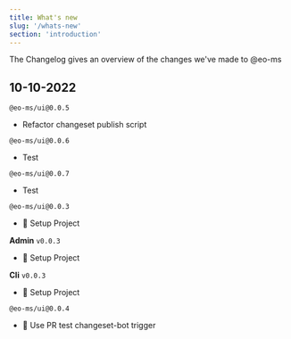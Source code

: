 ```yaml
---
title: What's new
slug: '/whats-new'
section: 'introduction'
---
```


The Changelog gives an overview of the changes we've made to @eo-ms

## 10-10-2022

`@eo-ms/ui@0.0.5`

- Refactor changeset publish script

`@eo-ms/ui@0.0.6`

- Test

`@eo-ms/ui@0.0.7`

- Test

`@eo-ms/ui@0.0.3`

- 🚀 Setup Project

**Admin** `v0.0.3`

- 🚀 Setup Project

**Cli** `v0.0.3`

- 🚀 Setup Project

`@eo-ms/ui@0.0.4`

- 🧪 Use PR test changeset-bot trigger

